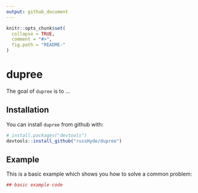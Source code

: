 ```yaml
---
output: github_document
---
```


<!-- README.md is generated from README.Rmd. Please edit that file -->

```r
knitr::opts_chunk$set(
  collapse = TRUE,
  comment = "#>",
  fig.path = "README-"
)
```

# dupree

The goal of `dupree` is to ...

## Installation

You can install `dupree` from github with:

```r
# install.packages("devtools")
devtools::install_github("russHyde/dupree")
```

## Example

This is a basic example which shows you how to solve a common problem:

```r
## basic example code
```
